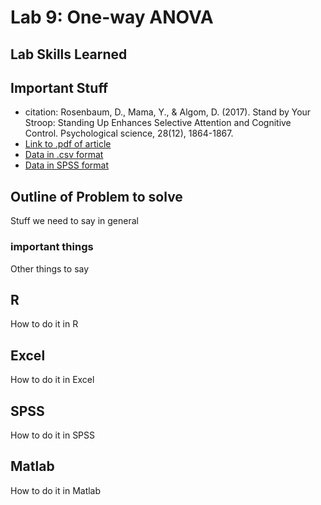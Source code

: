 # Lab 9: One-way ANOVA

## Lab Skills Learned

## Important Stuff
- citation: Rosenbaum, D., Mama, Y., & Algom, D. (2017). Stand by Your Stroop: Standing Up Enhances Selective Attention and Cognitive Control. Psychological science, 28(12), 1864-1867.
- [Link to .pdf of article](http://journals.sagepub.com/doi/abs/10.1177/0956797617721270?journalCode=pssa)
- [Data in .csv format]()
- [Data in SPSS format]()


## Outline of Problem to solve

Stuff we need to say in general

### important  things

Other things to say

## R

How to do it in R

## Excel

How to do it in Excel

## SPSS

How to do it in SPSS

## Matlab

How to do it in Matlab


